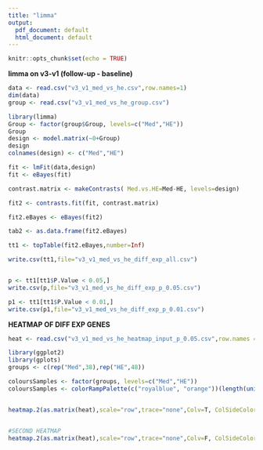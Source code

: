 ```yaml
---
title: "limma"
output:
  pdf_document: default
  html_document: default
---
```


```r
knitr::opts_chunk$set(echo = TRUE)
```

__limma on v3-v1 (follow-up - baseline)__


```r
data <- read.csv("v3_v1_med_vs_he.csv",row.names=1)
dim(data)
group <- read.csv("v3_v1_med_vs_he_group.csv")

library(limma)
Group <- factor(group$Group, levels=c("Med","HE"))
Group
design <- model.matrix(~0+Group)
design
colnames(design) <- c("Med","HE")

fit <- lmFit(data,design)
fit <- eBayes(fit)

contrast.matrix <- makeContrasts( Med.vs.HE=Med-HE, levels=design)

fit2 <- contrasts.fit(fit, contrast.matrix)

fit2.eBayes <- eBayes(fit2)

tab2 <- as.data.frame(fit2.eBayes)

tt1 <- topTable(fit2.eBayes,number=Inf)

write.csv(tt1,file="v3_v1_med_vs_he_diff_exp_all.csv")


p <- tt1[tt1$P.Value < 0.05,]
write.csv(p,file="v3_v1_med_vs_he_diff_exp_p_0.05.csv")

p1 <- tt1[tt1$P.Value < 0.01,]
write.csv(p1,file="v3_v1_med_vs_he_diff_exp_p_0.01.csv")
```

__HEATMAP OF DIFF EXP GENES__





```r
heat <- read.csv("v3_v1_med_vs_he_heatmap_input_p_0.05.csv",row.names = 1)
```

```r
library(ggplot2)
library(gplots)
groups <- c(rep("Med",38),rep("HE",48))

coloursSamples <- factor(groups, levels=c("Med","HE"))
coloursSamples <- colorRampPalette(c("royalblue", "orange"))(length(unique(coloursSamples)))[factor(coloursSamples)]


heatmap.2(as.matrix(heat),scale="row",trace="none",Colv=T, ColSideColors=coloursSamples,dendrogram="row",breaks=seq(-1, 1,0.01),col=greenred(200),        margin=c(3,12),cexRow=0.5,key=FALSE,labCol = FALSE)


#SECOND HEATMAP
heatmap.2(as.matrix(heat),scale="row",trace="none",Colv=F, ColSideColors=coloursSamples,dendrogram="row",breaks=seq(-1, 1,0.01),col=greenred(200),        margin=c(3,12),cexRow=0.5,key=FALSE,labCol = FALSE)

```